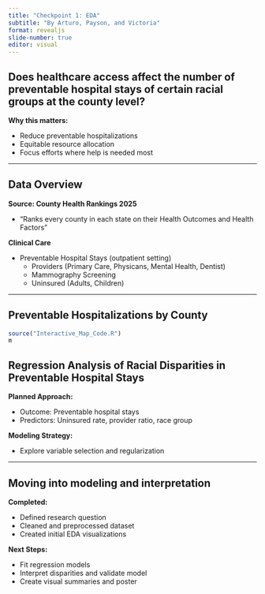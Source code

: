 ```yaml
---
title: "Checkpoint 1: EDA"
subtitle: "By Arturo, Payson, and Victoria"
format: revealjs
slide-number: true
editor: visual
---
```


## Does healthcare access affect the number of preventable hospital stays of certain racial groups at the county level?

**Why this matters:**

-   Reduce preventable hospitalizations
-   Equitable resource allocation
-   Focus efforts where help is needed most

------------------------------------------------------------------------

## Data Overview

**Source: County Health Rankings 2025**

- “Ranks every county in each state on their Health Outcomes and Health Factors”

**Clinical Care**

- Preventable Hospital Stays (outpatient setting)
  - Providers (Primary Care, Physicans, Mental Health, Dentist)
  - Mammography Screening
  - Uninsured (Adults, Children)

------------------------------------------------------------------------

## Preventable Hospitalizations by County

```r
source("Interactive_Map_Code.R")
m
```

## Regression Analysis of Racial Disparities in Preventable Hospital Stays

**Planned Approach:**

-   Outcome: Preventable hospital stays
-   Predictors: Uninsured rate, provider ratio, race group

**Modeling Strategy:**

-   Explore variable selection and regularization

------------------------------------------------------------------------

## Moving into modeling and interpretation

**Completed:**

-   Defined research question
-   Cleaned and preprocessed dataset
-   Created initial EDA visualizations

**Next Steps:**

-   Fit regression models
-   Interpret disparities and validate model
-   Create visual summaries and poster
